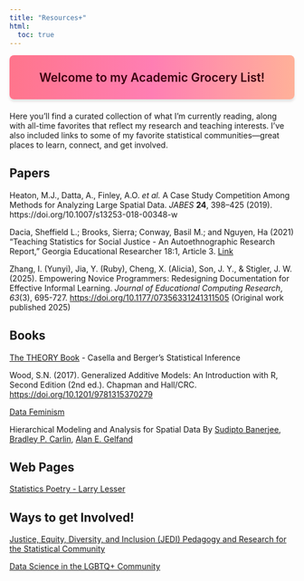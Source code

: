```yaml
---
title: "Resources+"
html:
  toc: true
---
```


::: welcome-banner
Welcome to my Academic Grocery List!
:::

```{=html}
<style>
.welcome-banner {
  background: linear-gradient(90deg, #ff758c, #ff7eb3, #ffb199);
  color: #3b000f;
  font-size: 1.5em;
  font-weight: 600;
  text-align: center;
  padding: 0.25em;
  border-radius: 8px;
  margin-bottom: 1em;
  box-shadow: 0 4px 4px rgba(0, 0, 0, 0.1);
}
</style>
```

Here you’ll find a curated collection of what I’m currently reading, along with all-time favorites that reflect my research and teaching interests. I’ve also included links to some of my favorite statistical communities—great places to learn, connect, and get involved.

## Papers

Heaton, M.J., Datta, A., Finley, A.O. *et al.* A Case Study Competition Among Methods for Analyzing Large Spatial Data. *JABES* **24**, 398–425 (2019). https://doi.org/10.1007/s13253-018-00348-w

Dacia, Sheffield L.; Brooks, Sierra; Conway, Basil M.; and Nguyen, Ha (2021) "Teaching Statistics for Social Justice - An Autoethnographic Research Report," Georgia Educational Researcher 18:1, Article 3. [Link](https://digitalcommons.georgiasouthern.edu/gerjournal/vol18/iss1/3/)

Zhang, I. (Yunyi), Jia, Y. (Ruby), Cheng, X. (Alicia), Son, J. Y., & Stigler, J. W. (2025). Empowering Novice Programmers: Redesigning Documentation for Effective Informal Learning. *Journal of Educational Computing Research*, *63*(3), 695-727. <https://doi.org/10.1177/07356331241311505> (Original work published 2025)

## Books

[The THEORY Book](https://pages.stat.wisc.edu/~shao/stat610/Casella_Berger_Statistical_Inference.pdf) - Casella and Berger's Statistical Inference

Wood, S.N. (2017). Generalized Additive Models: An Introduction with R, Second Edition (2nd ed.). Chapman and Hall/CRC. <https://doi.org/10.1201/9781315370279>

[Data Feminism](https://data-feminism.mitpress.mit.edu/)

Hierarchical Modeling and Analysis for Spatial Data By [Sudipto Banerjee](https://www.routledge.com/search?author=Sudipto Banerjee "Search for more titles by Sudipto Banerjee"), [Bradley P. Carlin](https://www.routledge.com/search?author=Bradley P. Carlin "Search for more titles by Bradley P. Carlin"), [Alan E. Gelfand](https://www.routledge.com/search?author=Alan E. Gelfand "Search for more titles by Alan E. Gelfand")

## Web Pages

[Statistics Poetry - Larry Lesser](https://larrylesser.com/statpoetry/)

## Ways to get Involved!

[Justice, Equity, Diversity, and Inclusion (JEDI) Pedagogy and Research for the Statistical Community](https://causeweb.org/jedi/)

[Data Science in the LGBTQ+ Community](https://www.gaytascience.com/)
